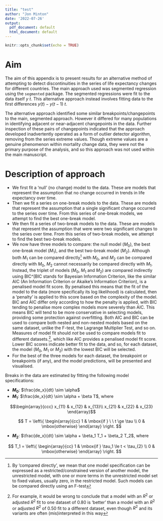 ```yaml
---
title: "test"
author: "Jon Minton"
date: '2022-07-26'
output:
  pdf_document: default
  html_document: default
---
```


```r
knitr::opts_chunk$set(echo = TRUE)
```

# Aim

The aim of this appendix is to present results for an alternative method of attempting to detect discontinuities in the series of life expectancy changes for different countries. The main approach used was segmented regression using the `segmented` package. The segmented regressions were fit to the data itself $y ~ t$. This alternative approach instead involves fitting data to the first differences $y(t) - y(t-1) ~ t$. 

The alternative approach identified some similar breakpoints/changepoints to the main, segmented approach. However it differed for many populations in identifying adjacent or near-adjacent changepoints in the data. Further inspection of these pairs of changepoints indicated that the approach developed inadvertently operated as a form of outlier detector algorithm, removing from the series extreme values. Though extreme values are a genuine phenomenon within mortality change data, they were not the primary purpose of the analysis, and so this approach was not used within the main manuscript. 

# Description of approach 

* We first fit a 'null' (no change) model to the data. These are models that represent the assumption that no change occurred in trends in life expectancy over time. 
* Then we fit a series on one-break models to the data. These are models that represent the assumption that a single significant change occurred to the series over time. From this series of one-break models, we attempt to find the best one-break model. 
* We then fit a series of two-break models to the data. These are models that represent the assumption that were were two significant changes to the series over time. From this series of two-break models, we attempt to find the best two-break models. 
* We now have three models to compare: the null model ($M_0$), the best one-break model ($M_1$), and the best two-break model ($M_2$). Although both $M_1$ can be compared directly^[By 'compared directly', we mean that one model specification can be expressed as a restricted/constrained version of another model, the unrestricted model, with one or more terms in the unrestricted model set to fixed values, usually zero, in the restricted model. Such models can be compared directly using an F-test] with $M_0$, and $M_2$ can be compared directly with $M_0$, $M_2$ cannot necessarily be compared directly with $M_1$. Instead, the triplet of models ($M_0$, $M_1$ and $M_2$) are compared indirectly using BIC^[BIC stands for Bayesian Information Criterion, like the similar AIC (An Information Criterion or Akaike's Information Criterion), is a penalised model fit score. By penalised this means that the fit of the model to the data (more specifically its log likelihood) is calculated, then a 'penalty' is applied to this score based on the complexity of the model. BIC and AIC differ only according to how the penalty is applied, with BIC tending to penalise more complex models more severely than AIC. This means BIC will tend to be more conservative in selecting models, providing some protection against overfitting. Both AIC and BIC can be used to compare both nested and non-nested models based on the same dataset, unlike the F-test, the Lagrange Multiplier Test, and so on. Measures of model fit should *not* be used to compare models fit to different datasets.^[
For example, it would be wrong to conclude that a model with an $R^2$ or adjusted $R^2$ fit to one dataset of 0.80 is 'better' than a model with an $R^2$ or adjusted $R^2$ of 0.50 fit to a different dataset, even though $R^2$ and its variants are often (mis)interpreted in this way
], which like AIC provides a penalised model fit score. Lower BIC scores indicate better fit to the data, and so, for each dataset, the model ($M_0$, $M_1$ or $M_2$) with the lowest BIC will be selected. 
* For the best of the three models for each dataset, the breakpoint or breakpoints (if any), and the model predictions, will be presented and visualised. 

Breaks in the data are estimated by fitting the following model specifications:

* **$M_0$**: $\frac{de_x}{dt} \sim \alpha$
* **$M_1$**: $\frac{de_x}{dt} \sim \alpha + \beta T$, where


$$\begin{array}{ccc}
x_{11} & x_{12} & x_{13}\\
x_{21} & x_{22} & x_{23}
\end{array}$$

$$
T = \left\{
    \begin{array}{cc}
        1 & \mbox{if   } \  \ t \ge \tau \\
        0 & \mbox{otherwise}
    \end{array}
\right.
$$

* **$M_2$**: $\frac{de_x}{dt} \sim \alpha + \beta_1 T_1 + \beta_2 T_2$, where


$$
T_1 = \left\{
    \begin{array}{cc}
        1 & \mbox{if }  \tau_1  \le t  < \tau_{2}   \\
        0 & \mbox{otherwise}
    \end{array}
\right.
$$

<!-- and -->

<!-- $$ -->
<!-- T_2 = \left\{ -->
<!--     \begin{array} -->
<!--         1 & \mbox{if } t \ge \tau_2 \\ -->
<!--         0 & \mbox{otherwise} -->
<!--     \end{array} -->
<!-- \right. -->
<!-- $$ -->


<!-- i.e. the selection of $\tau_1$ and $\tau_2$ partitions the model into three sections: $\frac{de_x}{dt} \sim \alpha$ where $t \lt \tau_1$, $\frac{de_x}{dt} \sim \alpha + \beta_1$ where $\tau_1 \le t \lt \tau_2$, and $\frac{de_x}{dt} \sim \alpha + \beta_2$ where $t \ge \tau_2$. As $\tau_1 \lt \tau_2$, only values of $\tau_2$ which are greater than $\tau_1$ are considered. Otherwise all whole integer values of $\tau$ are seached through for both $M_1$ and $M_2$.  -->


<!-- The above analyses are performed for each population group, comprising different combinations of country, sex, and starting age.  -->


